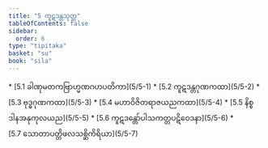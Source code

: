 ```yaml
---
title: "5 ကူဋဒန္တသုတ္တ"
tableOfContents: false
sidebar:
  order: 6
type: "tipitaka"
basket: "su"
book: "sila"
---
```



<DynamicBreadcrumb />



<TableOfContents book="sila" section="5">
* [5.1 ခါဏုမတကဗြာဟ္မဏဂဟပတိကာ](5/5-1)
* [5.2 ကူဋဒန္တဂုဏကထာ](5/5-2)
* [5.3 ဗုဒ္ဓဂုဏကထာ](5/5-3)
* [5.4 မဟာဝိဇိတရာဇယညကထာ](5/5-4)
* [5.5 နိစ္စဒါနအနုကုလယည](5/5-5)
* [5.6 ကူဋဒန္တော်ပါသကတ္တပဋိဝေဒနာ](5/5-6)
* [5.7 သောတာပတ္တိဖလသစ္ဆိကိရိယာ](5/5-7)
</TableOfContents>
